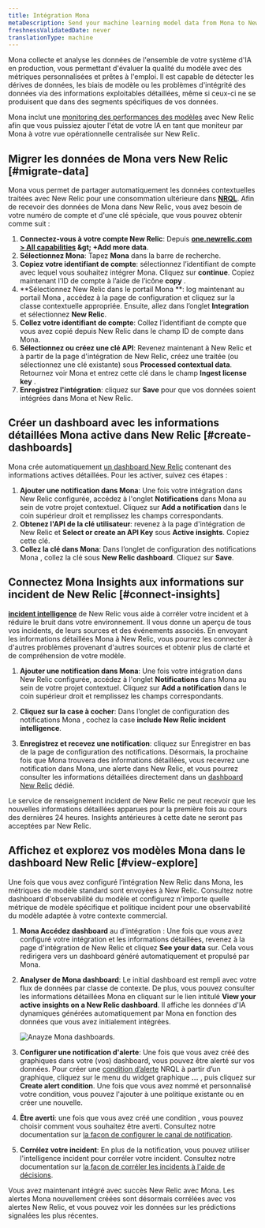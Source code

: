 ```yaml
---
title: Intégration Mona
metaDescription: Send your machine learning model data from Mona to New Relic to understand your model's performance.
freshnessValidatedDate: never
translationType: machine
---
```


Mona collecte et analyse les données de l&apos;ensemble de votre système d&apos;IA en production, vous permettant d&apos;évaluer la qualité du modèle avec des métriques personnalisées et prêtes à l&apos;emploi. Il est capable de détecter les dérives de données, les biais de modèle ou les problèmes d&apos;intégrité des données via des informations exploitables détaillées, même si ceux-ci ne se produisent que dans des segments spécifiques de vos données.

Mona inclut une [monitoring des performances des modèles](/docs/alerts-applied-intelligence/mlops/get-started/intro-mlops/) avec New Relic afin que vous puissiez ajouter l&apos;état de votre IA en tant que moniteur par Mona à votre vue opérationnelle centralisée sur New Relic.

## Migrer les données de Mona vers New Relic [#migrate-data]

Mona vous permet de partager automatiquement les données contextuelles traitées avec New Relic pour une consommation ultérieure dans <DNT>**[NRQL](/docs/query-your-data/nrql-new-relic-query-language/get-started/nrql-syntax-clauses-functions/)**</DNT>. Afin de recevoir des données de Mona dans New Relic, vous avez besoin de votre numéro de compte et d&apos;une clé spéciale, que vous pouvez obtenir comme suit :

1. **Connectez-vous à votre compte New Relic**: Depuis <DNT>**[one.newrelic.com &gt; All capabilities](https://one.newrelic.com/all-capabilities) &amp;gt; +Add more data**</DNT>.
2. **Sélectionnez Mona**: Tapez <DNT>**Mona**</DNT> dans la barre de recherche.
3. **Copiez votre identifiant de compte**: sélectionnez l’identifiant de compte avec lequel vous souhaitez intégrer Mona. Cliquez sur <DNT>**continue**</DNT>. Copiez maintenant l’ID de compte à l’aide de l’icône <DNT>**copy**</DNT> .
4. **Sélectionnez New Relic dans le portail Mona **: log maintenant au portail Mona , accédez à la page de configuration et cliquez sur la classe contextuelle appropriée. Ensuite, allez dans l’onglet <DNT>**Integration**</DNT> et sélectionnez <DNT>**New Relic**</DNT>.
5. **Collez votre identifiant de compte**: Collez l’identifiant de compte que vous avez copié depuis New Relic dans le champ ID de compte dans Mona.
6. **Sélectionnez ou créez une clé API**: Revenez maintenant à New Relic et à partir de la page d&apos;intégration de New Relic, créez une <InlinePopover type="licenseKey" />traitée (ou sélectionnez une clé existante) sous <DNT>**Processed contextual data**</DNT>. Retournez voir Mona et entrez cette clé dans le champ <DNT>**Ingest license key**</DNT> .
7. **Enregistrez l&apos;intégration**: cliquez sur <DNT>**Save**</DNT> pour que vos données soient intégrées dans Mona et New Relic.

<InstallFeedback />

## Créer un dashboard avec les informations détaillées Mona active dans New Relic [#create-dashboards]

Mona crée automatiquement [un dashboard New Relic](/docs/query-your-data/explore-query-data/dashboards/introduction-dashboards/) contenant des informations actives détaillées. Pour les activer, suivez ces étapes :

1. **Ajouter une notification dans Mona**: Une fois votre intégration dans New Relic configurée, accédez à l&apos;onglet <DNT>**Notifications**</DNT> dans Mona au sein de votre projet contextuel. Cliquez sur <DNT>**Add a notification**</DNT> dans le coin supérieur droit et remplissez les champs correspondants.
2. **Obtenez l&apos;API de la clé utilisateur**: revenez à la page d&apos;intégration de New Relic et <DNT>**Select or create an API Key**</DNT> sous <DNT>**Active insights**</DNT>. Copiez cette clé.
3. **Collez la clé dans Mona**: Dans l’onglet de configuration des notifications Mona , collez la clé sous <DNT>**New Relic dashboard**</DNT>. Cliquez sur <DNT>**Save**</DNT>.

## Connectez Mona Insights aux informations sur incident de New Relic [#connect-insights]

<DNT>**[incident intelligence](/docs/alerts-applied-intelligence/applied-intelligence/incident-intelligence/get-started-incident-intelligence/#get-started)**</DNT> de New Relic vous aide à corréler votre incident et à réduire le bruit dans votre environnement. Il vous donne un aperçu de tous vos incidents, de leurs sources et des événements associés. En envoyant les informations détaillées Mona à New Relic, vous pourrez les connecter à d&apos;autres problèmes provenant d&apos;autres sources et obtenir plus de clarté et de compréhension de votre modèle.

1. **Ajouter une notification dans Mona**: Une fois votre intégration dans New Relic configurée, accédez à l&apos;onglet <DNT>**Notifications**</DNT> dans Mona au sein de votre projet contextuel. Cliquez sur <DNT>**Add a notification**</DNT> dans le coin supérieur droit et remplissez les champs correspondants.

2. **Cliquez sur la case à cocher**: Dans l’onglet de configuration des notifications Mona , cochez la case <DNT>**include New Relic incident intelligence**</DNT>.

3. **Enregistrez et recevez une notification**: cliquez sur Enregistrer en bas de la page de configuration des notifications. Désormais, la prochaine fois que Mona trouvera des informations détaillées, vous recevrez une notification dans Mona, une alerte dans New Relic, et vous pourrez consulter les informations détaillées directement dans un [dashboard New Relic](/docs/query-your-data/explore-query-data/dashboards/introduction-dashboards/) dédié.

<Callout variant="Sending Older Insights">
  Le service de renseignement incident de New Relic ne peut recevoir que les nouvelles informations détaillées apparues pour la première fois au cours des dernières 24 heures. Insights antérieures à cette date ne seront pas acceptées par New Relic.
</Callout>

## Affichez et explorez vos modèles Mona dans le dashboard New Relic [#view-explore]

Une fois que vous avez configuré l’intégration New Relic dans Mona, les métriques de modèle standard sont envoyées à New Relic. Consultez notre dashboard d&apos;observabilité du modèle et configurez n&apos;importe quelle métrique de modèle spécifique et politique incident pour une observabilité du modèle adaptée à votre contexte commercial.

1. **Mona Accédez dashboard** au d&apos;intégration : Une fois que vous avez configuré votre intégration et les informations détaillées, revenez à la page d&apos;intégration de New Relic et cliquez <DNT>**See your data**</DNT> sur. Cela vous redirigera vers un dashboard généré automatiquement et propulsé par Mona.

2. **Analyser de Mona dashboard**: Le initial dashboard est rempli avec votre flux de données par classe de contexte. De plus, vous pouvez consulter les informations détaillées Mona en cliquant sur le lien intitulé <DNT>**View your active insights on a New Relic dashboard**</DNT>. Il affiche les données d&apos;IA dynamiques générées automatiquement par Mona en fonction des données que vous avez initialement intégrées.

   <img title="Anayze Mona dashboards" alt="Anayze Mona dashboards." src="/images/model-performance-monitoring_screenshot-crop_mona-dashboard.webp" />

3. **Configurer une notification d&apos;alerte**: Une fois que vous avez créé des graphiques dans votre (vos) dashboard, vous pouvez être alerté sur vos données. Pour créer une [condition d’alerte](/docs/alerts-applied-intelligence/new-relic-alerts/alert-conditions/create-alert-conditions/) NRQL à partir d’un graphique, cliquez sur le menu du widget graphique <DNT>**...**</DNT> , puis cliquez sur <DNT>**Create alert condition**</DNT>. Une fois que vous avez nommé et personnalisé votre condition, vous pouvez l&apos;ajouter à une politique existante ou en créer une nouvelle.

4. **Être averti**: une fois que vous avez créé une condition <InlinePopover type="alerts" />, vous pouvez choisir comment vous souhaitez être averti. Consultez notre documentation sur [la façon de configurer le canal de notification](/docs/alerts-applied-intelligence/new-relic-alerts/alert-notifications/notification-channels-control-where-send-alerts/).

5. **Corrélez votre incident**: En plus de la notification, vous pouvez utiliser l&apos;intelligence incident pour corréler votre incident. Consultez notre documentation sur [la façon de corréler les incidents à l&apos;aide de décisions](/docs/alerts-applied-intelligence/applied-intelligence/incident-intelligence/change-applied-intelligence-correlation-logic-decisions/).

Vous avez maintenant intégré avec succès New Relic avec Mona. Les alertes Mona nouvellement créées sont désormais corrélées avec vos alertes New Relic, et vous pouvez voir les données sur les prédictions signalées les plus récentes.